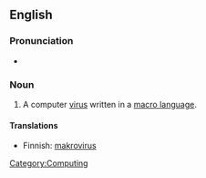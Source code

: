 ==English==

===Pronunciation===
* {{audio|en-uk-macrovirus.ogg|Audio (UK)}}

===Noun===
{{en-noun|es}}

# A computer [[virus]] written in a [[macro language]].

====Translations====
{{trans-top|computer virus}}
* Finnish: [[makrovirus]]
{{trans-mid}}
{{trans-bottom}}

[[Category:Computing]]